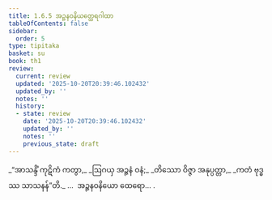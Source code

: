 ```yaml
---
title: 1.6.5 အဉ္ဇနဝနိယတ္ထေရဂါထာ
tableOfContents: false
sidebar:
  order: 5
type: tipitaka
basket: su
book: th1
review:
  current: review
  updated: '2025-10-20T20:39:46.102432'
  updated_by: ''
  notes: ''
  history:
  - state: review
    date: '2025-10-20T20:39:46.102432'
    updated_by: ''
    notes: ''
    previous_state: draft
---
```



<DynamicBreadcrumb />


<ReviewStatus review={frontmatter.review} showDetails={true} />

<HypothesisAnnotation frontmatter={frontmatter} />

<Division number="55" book="th1" e="ch" v="19" p="232">

<Paragraph number="125" type="verses" book="th1">
_“အာသန္ဒိံ ကုဋိကံ ကတွာ,_  
_ဩဂယှ အဉ္ဇနံ ဝနံ;_  
_တိဿော ဝိဇ္ဇာ အနုပ္ပတ္တာ,_  
_ကတံ ဗုဒ္ဓဿ သာသနန်”တိ._  


</Paragraph>
</Division>

<Paragraph number="126" type="center" book="th1">
…  အဉ္ဇနဝနိယော ထေရော… .
</Paragraph>